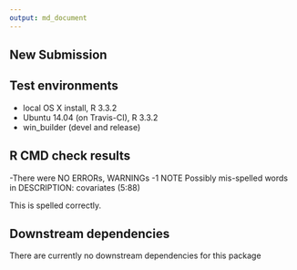 ```yaml
---
output: md_document
---
```

## New Submission 

## Test environments
* local OS X install, R 3.3.2
* Ubuntu 14.04 (on Travis-CI), R 3.3.2
* win_builder (devel and release)


## R CMD check results

 -There were NO ERRORs, WARNINGs
 -1 NOTE 
 Possibly mis-spelled words in DESCRIPTION:
  covariates (5:88)
  
  This is spelled correctly.
 
## Downstream dependencies
   There are currently no downstream dependencies for this package

